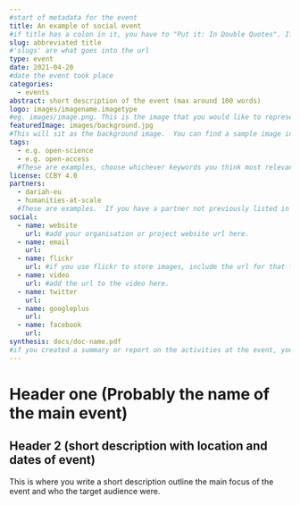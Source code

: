 ```yaml
---
#start of metadata for the event
title: An example of social event
#if title has a colon in it, you have to "Put it: In Double Quotes". If it also includes a quote, "You Can:'nest them'"
slug: abbreviated title
#'slugs' are what goes into the url
type: event
date: 2021-04-20
#date the event took place
categories:
  - events
abstract: short description of the event (max around 100 words)
logo: images/imagename.imagetype
#eg. images/image.png. This is the image that you would like to represent your event.
featuredImage: images/background.jpg
#This will sit as the background image.  You can find a sample image in the 'event-template-folder/images' folder.  You should make sure that any images you use in your event are included in the 'images' folder within your event folder.
tags:
  - e.g. open-science
  - e.g. open-access
  #These are examples, choose whichever keywords you think most relevant.
license: CCBY 4.0
partners:
  - dariah-eu
  - humanities-at-scale
  #These are examples.  If you have a partner not previously listed in the 'organisation.yaml' file, you will need to add them.
social:
  - name: website
    url: #add your organisation or project website url here.
  - name: email
    url:
  - name: flickr
    url: #if you use flickr to store images, include the url for that flickr profile or folder here.
  - name: video
    url: #add the url to the video here.
  - name: twitter
    url:
  - name: googleplus
    url:
  - name: facebook
    url:
synthesis: docs/doc-name.pdf
#if you created a summary or report on the activities at the event, you can include it here as a .pdf.
---
```


# Header one (Probably the name of the main event)

## Header 2 (short description with location and dates of event)

This is where you write a short description outline the main focus of the event
and who the target audience were.
